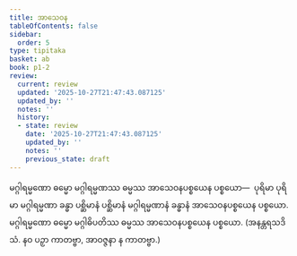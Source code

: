 ```yaml
---
title: အာသေဝန
tableOfContents: false
sidebar:
  order: 5
type: tipitaka
basket: ab
book: p1-2
review:
  current: review
  updated: '2025-10-27T21:47:43.087125'
  updated_by: ''
  notes: ''
  history:
  - state: review
    date: '2025-10-27T21:47:43.087125'
    updated_by: ''
    notes: ''
    previous_state: draft
---
```



<ReviewStatus review={frontmatter.review} showDetails={true} />

<HypothesisAnnotation frontmatter={frontmatter} />

<DynamicBreadcrumb />

<Division number="45" book="p1-2" e="ch" v="37" p="400">

<Paragraph number="2561" book="p1-2">
မဂ္ဂါရမ္မဏော ဓမ္မော မဂ္ဂါရမ္မဏဿ ဓမ္မဿ အာသေဝနပစ္စယေန ပစ္စယော—  ပုရိမာ ပုရိမာ မဂ္ဂါရမ္မဏာ ခန္ဓာ ပစ္ဆိမာနံ ပစ္ဆိမာနံ မဂ္ဂါရမ္မဏာနံ ခန္ဓာနံ အာသေဝနပစ္စယေန ပစ္စယော.
</Paragraph>

<Paragraph number="2562" book="p1-2">
မဂ္ဂါရမ္မဏော ဓမ္မော မဂ္ဂါဓိပတိဿ ဓမ္မဿ အာသေဝနပစ္စယေန ပစ္စယော. (အနန္တရသဒိသံ. နဝ ပဉှာ ကာတဗ္ဗာ, အာဝဇ္ဇနာ န ကာတဗ္ဗာ.)
</Paragraph>
</Division>